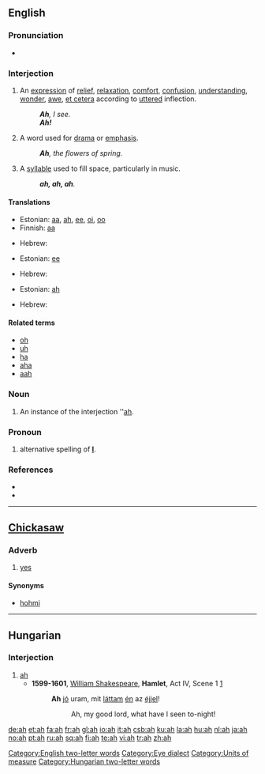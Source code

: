 {{wikipedia}}
{{also|Ah|AH|aH|ah-|áh|äh|aah|ahh}}
==English==

===Pronunciation===
* {{audio|en-us-ah.ogg|Audio (US)}}
*: {{rhymes|ɑː}}

===Interjection===
{{en-intj}}

# An [[expression]] of [[relief]], [[relaxation]], [[comfort]], [[confusion]], [[understanding]], [[wonder]], [[awe]], [[et cetera]] according to [[uttered]] inflection.
#: '''''Ah''', I see.''
#: '''''Ah!'''''
# A word used for [[drama]] or [[emphasis]].
#: '''''Ah''', the flowers of spring.''
# A [[syllable]] used to fill space, particularly in music.
#: '''''ah, ah, ah'''.''

====Translations====
{{trans-top|an expression}}
* Estonian: [[aa]], [[#Estonian|ah]], [[ee]], [[oi]], [[oo]]
* Finnish: [[aa]]
{{trans-mid}}
* Hebrew: {{he-translation|אבוי|avoy}}
{{trans-bottom}}

{{trans-top|word to fill space}}
* Estonian: [[ee]]
{{trans-mid}}
* Hebrew: {{he-translation|אבוי|avoy}}
{{trans-bottom}}

{{trans-top|word used for drama}}
* Estonian: [[#Estonian|ah]]
{{trans-mid}}
* Hebrew: {{he-translation|אבוי|avoy}}
{{trans-bottom}}

====Related terms====
* [[oh]]
* [[uh]]
* [[ha]]
* [[aha]]
* [[aah]]

===Noun===
{{en-noun}}

# An instance of the interjection ''[[ah#Interjection|ah]].

===Pronoun===
{{en-pron|desc=personal pronoun|plural|we|possessive adjective|mah}}

# {{context|nonstandard|slang}} alternative spelling of '''[[I#Pronoun|I]]'''.

===References===
* {{R:American Heritage 2000|ah}}
* {{R:Dictionary.com|ah}}

[[Category:English two-letter words]]
[[Category:Eye dialect]]
[[Category:Units of measure]]

----

==[[Chickasaw]]==

===Adverb===
{{infl|cic|adverb}}

# [[yes]]

====Synonyms====
* [[hohmi]]

----

==Hungarian==

===Interjection===
{{infl|hu|interjection}}

# [[ah#English|ah]]
#* '''1599-1601''', [[w:William Shakespeare|William Shakespeare]], '''Hamlet''', Act IV, Scene 1 [http://hu.wikisource.org/wiki/Hamlet/Negyedik_felvon%C3%A1s,_1._sz%C3%ADn]
#*:'''Ah''' [[jó]] uram, mit [[lát]]tam [[én]] az [[éjjel]]!
#*::Ah, my good lord, what have I seen to-night! 

[[Category:Hungarian two-letter words]]

[[de:ah]]
[[et:ah]]
[[fa:ah]]
[[fr:ah]]
[[gl:ah]]
[[io:ah]]
[[it:ah]]
[[csb:ah]]
[[ku:ah]]
[[la:ah]]
[[hu:ah]]
[[nl:ah]]
[[ja:ah]]
[[no:ah]]
[[pt:ah]]
[[ru:ah]]
[[sq:ah]]
[[fi:ah]]
[[te:ah]]
[[vi:ah]]
[[tr:ah]]
[[zh:ah]]